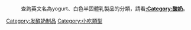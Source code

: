 {{noteTA
|G1=Food
}}
{{Catnav|頁面分類|各種主題的頁面分類|類型|小吃類型}}

{{catmore}}
:查詢英文名為yogurt、白色半固體乳製品的分類，請看'''[[:Category:酸奶|:Category:酸奶]]'''。
{{Commonscat|Cheese}}

[[Category:发酵奶制品|Category:发酵奶制品]]
[[Category:小吃類型|Category:小吃類型]]